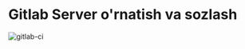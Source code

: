 
# Gitlab Server o'rnatish va sozlash

![gitlab-ci](https://raw.githubusercontent.com/devops-journey-uz/assets/main/images/tutorials/ci-cd/gitlab-server/banner.png)
